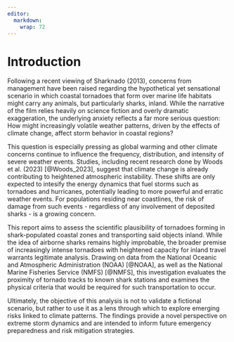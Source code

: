 ```yaml
---
editor: 
  markdown: 
    wrap: 72
---
```


# Introduction

Following a recent viewing of Sharknado (2013), concerns from management
have been raised regarding the hypothetical yet sensational scenario in
which coastal tornadoes that form over marine life habitats might carry
any animals, but particularly sharks, inland. While the narrative of the
film relies heavily on science fiction and overly dramatic exaggeration,
the underlying anxiety reflects a far more serious question: How might
increasingly volatile weather patterns, driven by the effects of climate
change, affect storm behavior in coastal regions?

This question is especially pressing as global warming and other climate
concerns continue to influence the frequency, distribution, and
intensity of severe weather events. Studies, including recent research
done by Woods et al. (2023) [@Woods_2023], suggest that climate change
is already contributing to heightened atmospheric instability. These
shifts are only expected to intesify the energy dynamics that fuel
storms such as tornadoes and hurricanes, potentially leading to more
powerful and erratic weather events. For populations residing near
coastlines, the risk of damage from such events - regardless of any
involvement of deposited sharks - is a growing concern.

This report aims to assess the scientific plausibility of tornadoes
forming in shark-populated coastal zones and transporting said objects
inland. While the idea of airborne sharks remains highly improbable, the
broader premise of increasingly intense tornadoes with heightened
capacity for inland travel warrants legitimate analysis. Drawing on data
from the National Oceanic and Atmospheric Administration (NOAA) [@NOAA],
as well as the National Marine Fisheries Service (NMFS) [@NMFS], this
investigation evaluates the proximity of tornado tracks to known shark
stations and examines the physical criteria that would be required for
such transportation to occur.

Ultimately, the objective of this analysis is not to validate a
fictional scenario, but rather to use it as a lens through which to
explore emerging risks linked to climate patterns. The findings provide
a novel perspective on extreme storm dynamics and are intended to inform
future emergency preparedness and risk mitigation strategies.

